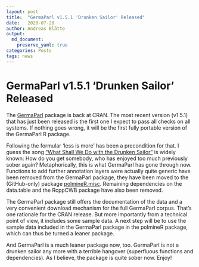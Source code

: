 ```yaml
---
layout: post
title:  "GermaParl v1.5.1 'Drunken Sailor' Released"
date:   2020-07-28
author: Andreas Blätte
output: 
  md_document:
    preserve_yaml: true
categories: Posts
tags: news
---
```

  
# GermaParl v1.5.1 'Drunken Sailor' Released

The [GermaParl](https://CRAN.R-project.org/package=GermaParl) package is back at CRAN. The most recent version (v1.5.1) that has just been released is the first one I expect to pass all checks on all systems. If nothing goes wrong, it will be the first fully portable version of the GermaParl R package.

Following the formular 'less is more' has been a precondition for that. I guess the song ["What Shall We Do with the Drunken Sailor"](https://en.wikipedia.org/wiki/Drunken_Sailor) is widely known: How do you get somebody, who has enjoyed too much previously sober again? Metaphorically, this is what GermaParl has gone through now. Functions to add further annotation layers were actually quite generic have been removed from the GermaParl package, they have been moved to the (GitHub-only) package [polmineR.misc](https://github.com/PolMine/polmineR.misc). Remaining dependencies on the data.table and the RcppCWB package have also been removed. 

The GermaParl package still offers the documentation of the data and a very convenient download mechanism for the full GermaParl corpus. That's one rationale for the CRAN release. But more importantly from a technical point of view, it includes some sample data. A next step will be to use the sample data included in the GermaParl package in the polmineR package, which can thus be turned a leaner package. 

And GermaParl is a much leaner package now, too. GermaParl is not a drunken sailor any more with a terrible hangover (superfluous functions and dependencies). As I believe, the package is quite sober now. Enjoy!

